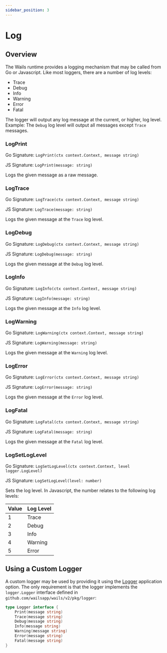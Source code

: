 ```yaml
---
sidebar_position: 3
---
```


# Log

## Overview

The Wails runtime provides a logging mechanism that may be called from Go or Javascript. Like most
loggers, there are a number of log levels:

  - Trace
  - Debug
  - Info
  - Warning
  - Error
  - Fatal

The logger will output any log message at the current, or higher, log level. Example: The `Debug` log
level will output all messages except `Trace` messages.

### LogPrint

Go Signature: `LogPrint(ctx context.Context, message string)`

JS Signature: `LogPrint(message: string)`

Logs the given message as a raw message.

### LogTrace

Go Signature: `LogTrace(ctx context.Context, message string)`

JS Signature: `LogTrace(message: string)`

Logs the given message at the `Trace` log level.

### LogDebug

Go Signature: `LogDebug(ctx context.Context, message string)`

JS Signature: `LogDebug(message: string)`

Logs the given message at the `Debug` log level.


### LogInfo

Go Signature: `LogInfo(ctx context.Context, message string)`

JS Signature: `LogInfo(message: string)`

Logs the given message at the `Info` log level.


### LogWarning

Go Signature: `LogWarning(ctx context.Context, message string)`

JS Signature: `LogWarning(message: string)`

Logs the given message at the `Warning` log level.


### LogError

Go Signature: `LogError(ctx context.Context, message string)`

JS Signature: `LogError(message: string)`

Logs the given message at the `Error` log level.


### LogFatal
Go Signature: `LogFatal(ctx context.Context, message string)`

JS Signature: `LogFatal(message: string)`

Logs the given message at the `Fatal` log level.

### LogSetLogLevel

Go Signature: `LogSetLogLevel(ctx context.Context, level logger.LogLevel)`

JS Signature: `LogSetLogLevel(level: number)`

Sets the log level. In Javascript, the number relates to the following log levels:

| Value | Log Level |
| ----- | --------- |
| 1     | Trace     |
| 2     | Debug     |
| 3     | Info      |
| 4     | Warning   |
| 5     | Error     |

## Using a Custom Logger

A custom logger may be used by providing it using the [Logger](../../reference/options#logger)
application option. The only requirement is that the logger implements the `logger.Logger` interface
defined in `github.com/wailsapp/wails/v2/pkg/logger`:

```go title="logger.go"
type Logger interface {
	Print(message string)
	Trace(message string)
	Debug(message string)
	Info(message string)
	Warning(message string)
	Error(message string)
	Fatal(message string)
}
```

